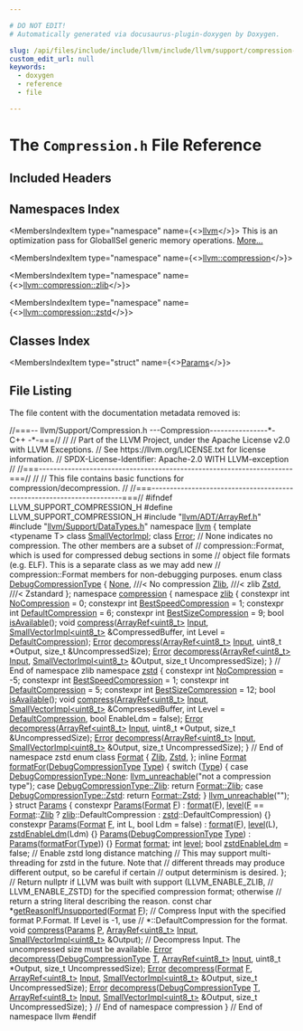 ```yaml
---

# DO NOT EDIT!
# Automatically generated via docusaurus-plugin-doxygen by Doxygen.

slug: /api/files/include/include/llvm/include/llvm/support/compression-h
custom_edit_url: null
keywords:
  - doxygen
  - reference
  - file

---
```





# The `Compression.h` File Reference

<DoxygenPage pluginConfig={pluginConfig}>



## Included Headers

<IncludesList>
<IncludesListItem
  filePath="llvm/ADT/ArrayRef.h"
  permalink="/docs/api/files/include/include/llvm/include/llvm/adt/arrayref-h"
  isLocal="true" />
<IncludesListItem
  filePath="llvm/Support/DataTypes.h"
  permalink="/docs/api/files/include/include/llvm/include/llvm/support/datatypes-h"
  isLocal="true" />
</IncludesList>

## Namespaces Index

<MembersIndex>

<MembersIndexItem
  type="namespace"
  name={<><a href="/docs/api/namespaces/llvm">llvm</a></>}>
This is an optimization pass for GlobalISel generic memory operations. <a href="/docs/api/namespaces/llvm/#details">More...</a>
</MembersIndexItem>

<MembersIndexItem
  type="namespace"
  name={<><a href="/docs/api/namespaces/llvm/compression">llvm::compression</a></>}>
</MembersIndexItem>

<MembersIndexItem
  type="namespace"
  name={<><a href="/docs/api/namespaces/llvm/compression/zlib">llvm::compression::zlib</a></>}>
</MembersIndexItem>

<MembersIndexItem
  type="namespace"
  name={<><a href="/docs/api/namespaces/llvm/compression/zstd">llvm::compression::zstd</a></>}>
</MembersIndexItem>

</MembersIndex>

## Classes Index

<MembersIndex>

<MembersIndexItem
  type="struct"
  name={<><a href="/docs/api/structs/llvm/compression/params">Params</a></>}>
</MembersIndexItem>

</MembersIndex>


## File Listing

The file content with the documentation metadata removed is:

<ProgramListing>

<Link id="l00001" /><CodeLine lineNumber="1"><Highlight kind="comment">//===-- llvm/Support/Compression.h ---Compression----------------&#42;- C++ -&#42;-===//</Highlight><Highlight kind="normal"></Highlight></CodeLine>
<Link id="l00002" /><CodeLine lineNumber="2"><Highlight kind="normal"></Highlight><Highlight kind="comment">//</Highlight><Highlight kind="normal"></Highlight></CodeLine>
<Link id="l00003" /><CodeLine lineNumber="3"><Highlight kind="normal"></Highlight><Highlight kind="comment">// Part of the LLVM Project, under the Apache License v2.0 with LLVM Exceptions.</Highlight><Highlight kind="normal"></Highlight></CodeLine>
<Link id="l00004" /><CodeLine lineNumber="4"><Highlight kind="normal"></Highlight><Highlight kind="comment">// See https://llvm.org/LICENSE.txt for license information.</Highlight><Highlight kind="normal"></Highlight></CodeLine>
<Link id="l00005" /><CodeLine lineNumber="5"><Highlight kind="normal"></Highlight><Highlight kind="comment">// SPDX-License-Identifier: Apache-2.0 WITH LLVM-exception</Highlight><Highlight kind="normal"></Highlight></CodeLine>
<Link id="l00006" /><CodeLine lineNumber="6"><Highlight kind="normal"></Highlight><Highlight kind="comment">//</Highlight><Highlight kind="normal"></Highlight></CodeLine>
<Link id="l00007" /><CodeLine lineNumber="7"><Highlight kind="normal"></Highlight><Highlight kind="comment">//===----------------------------------------------------------------------===//</Highlight><Highlight kind="normal"></Highlight></CodeLine>
<Link id="l00008" /><CodeLine lineNumber="8"><Highlight kind="normal"></Highlight><Highlight kind="comment">//</Highlight><Highlight kind="normal"></Highlight></CodeLine>
<Link id="l00009" /><CodeLine lineNumber="9"><Highlight kind="normal"></Highlight><Highlight kind="comment">// This file contains basic functions for compression/decompression.</Highlight><Highlight kind="normal"></Highlight></CodeLine>
<Link id="l00010" /><CodeLine lineNumber="10"><Highlight kind="normal"></Highlight><Highlight kind="comment">//</Highlight><Highlight kind="normal"></Highlight></CodeLine>
<Link id="l00011" /><CodeLine lineNumber="11"><Highlight kind="normal"></Highlight><Highlight kind="comment">//===----------------------------------------------------------------------===//</Highlight><Highlight kind="normal"></Highlight></CodeLine>
<Link id="l00012" /><CodeLine lineNumber="12"><Highlight kind="normal"></Highlight></CodeLine>
<Link id="l00013" /><CodeLine lineNumber="13"><Highlight kind="normal"></Highlight><Highlight kind="preprocessor">#ifndef LLVM&#95;SUPPORT&#95;COMPRESSION&#95;H</Highlight><Highlight kind="normal"></Highlight></CodeLine>
<Link id="l00014" /><CodeLine lineNumber="14"><Highlight kind="normal"></Highlight><Highlight kind="preprocessor">#define LLVM&#95;SUPPORT&#95;COMPRESSION&#95;H</Highlight><Highlight kind="normal"></Highlight></CodeLine>
<Link id="l00015" /><CodeLine lineNumber="15"><Highlight kind="normal"></Highlight></CodeLine>
<Link id="l00016" /><CodeLine lineNumber="16"><Highlight kind="normal"></Highlight><Highlight kind="preprocessor">#include &quot;<a href="/docs/api/files/include/include/llvm/include/llvm/adt/arrayref-h">llvm/ADT/ArrayRef.h</a>&quot;</Highlight><Highlight kind="normal"></Highlight></CodeLine>
<Link id="l00017" /><CodeLine lineNumber="17"><Highlight kind="normal"></Highlight><Highlight kind="preprocessor">#include &quot;<a href="/docs/api/files/include/include/llvm/include/llvm/support/datatypes-h">llvm/Support/DataTypes.h</a>&quot;</Highlight><Highlight kind="normal"></Highlight></CodeLine>
<Link id="l00018" /><CodeLine lineNumber="18"><Highlight kind="normal"></Highlight></CodeLine>
<Link id="l00019" /><CodeLine lineNumber="19"><Highlight kind="normal"></Highlight><Highlight kind="keyword">namespace </Highlight><Highlight kind="normal"><a href="/docs/api/namespaces/llvm">llvm</a> &#123;</Highlight></CodeLine>
<Link id="l00020" /><CodeLine lineNumber="20"><Highlight kind="normal"></Highlight><Highlight kind="keyword">template</Highlight><Highlight kind="normal"> &lt;</Highlight><Highlight kind="keyword">typename</Highlight><Highlight kind="normal"> T&gt; </Highlight><Highlight kind="keyword">class </Highlight><Highlight kind="normal"><a href="/docs/api/classes/llvm/smallvectorimpl">SmallVectorImpl</a>;</Highlight></CodeLine>
<Link id="l00021" /><CodeLine lineNumber="21"><Highlight kind="normal"></Highlight><Highlight kind="keyword">class </Highlight><Highlight kind="normal"><a href="/docs/api/classes/llvm/error">Error</a>;</Highlight></CodeLine>
<Link id="l00022" /><CodeLine lineNumber="22"><Highlight kind="normal"></Highlight></CodeLine>
<Link id="l00023" /><CodeLine lineNumber="23"><Highlight kind="normal"></Highlight><Highlight kind="comment">// None indicates no compression. The other members are a subset of</Highlight><Highlight kind="normal"></Highlight></CodeLine>
<Link id="l00024" /><CodeLine lineNumber="24"><Highlight kind="normal"></Highlight><Highlight kind="comment">// compression::Format, which is used for compressed debug sections in some</Highlight><Highlight kind="normal"></Highlight></CodeLine>
<Link id="l00025" /><CodeLine lineNumber="25"><Highlight kind="normal"></Highlight><Highlight kind="comment">// object file formats (e.g. ELF). This is a separate class as we may add new</Highlight><Highlight kind="normal"></Highlight></CodeLine>
<Link id="l00026" /><CodeLine lineNumber="26"><Highlight kind="normal"></Highlight><Highlight kind="comment">// compression::Format members for non-debugging purposes.</Highlight><Highlight kind="normal"></Highlight></CodeLine>
<Link id="l00027" /><CodeLine lineNumber="27" lineLink="/docs/api/namespaces/llvm/#aa100a124c9d33561b0950011928aae00"><Highlight kind="normal"></Highlight><Highlight kind="keyword">enum class</Highlight><Highlight kind="normal"> <a href="/docs/api/namespaces/llvm/#aa100a124c9d33561b0950011928aae00">DebugCompressionType</a> &#123;</Highlight></CodeLine>
<Link id="l00028" /><CodeLine lineNumber="28" lineLink="/docs/api/namespaces/llvm/#aa100a124c9d33561b0950011928aae00a6adf97f83acf6453d4a6a4b1070f3754"><Highlight kind="normal">  <a href="/docs/api/namespaces/llvm/#a7a24c2247bd546fc56e2de6cfd04a3d7a116ebf2078ffd98178ffbdd2f544ebb7">None</a>, </Highlight><Highlight kind="comment">///&lt; No compression</Highlight><Highlight kind="normal"></Highlight></CodeLine>
<Link id="l00029" /><CodeLine lineNumber="29" lineLink="/docs/api/namespaces/llvm/#aa100a124c9d33561b0950011928aae00ad697a787afbc87e2117697b91ed26272"><Highlight kind="normal">  <a href="/docs/api/namespaces/llvm/#aa100a124c9d33561b0950011928aae00ad697a787afbc87e2117697b91ed26272">Zlib</a>, </Highlight><Highlight kind="comment">///&lt; zlib</Highlight><Highlight kind="normal"></Highlight></CodeLine>
<Link id="l00030" /><CodeLine lineNumber="30" lineLink="/docs/api/namespaces/llvm/#aa100a124c9d33561b0950011928aae00a0c8468c9ff2f38e853335e1e40ade4c3"><Highlight kind="normal">  <a href="/docs/api/namespaces/llvm/#aa100a124c9d33561b0950011928aae00a0c8468c9ff2f38e853335e1e40ade4c3">Zstd</a>, </Highlight><Highlight kind="comment">///&lt; Zstandard</Highlight><Highlight kind="normal"></Highlight></CodeLine>
<Link id="l00031" /><CodeLine lineNumber="31"><Highlight kind="normal">&#125;;</Highlight></CodeLine>
<Link id="l00032" /><CodeLine lineNumber="32"><Highlight kind="normal"></Highlight></CodeLine>
<Link id="l00033" /><CodeLine lineNumber="33" lineLink="/docs/api/namespaces/llvm/compression"><Highlight kind="normal"></Highlight><Highlight kind="keyword">namespace </Highlight><Highlight kind="normal"><a href="/docs/api/namespaces/llvm/compression">compression</a> &#123;</Highlight></CodeLine>
<Link id="l00034" /><CodeLine lineNumber="34" lineLink="/docs/api/namespaces/llvm/compression/zlib"><Highlight kind="normal"></Highlight><Highlight kind="keyword">namespace </Highlight><Highlight kind="normal"><a href="/docs/api/namespaces/llvm/compression/zlib">zlib</a> &#123;</Highlight></CodeLine>
<Link id="l00035" /><CodeLine lineNumber="35"><Highlight kind="normal"></Highlight></CodeLine>
<Link id="l00036" /><CodeLine lineNumber="36" lineLink="/docs/api/namespaces/llvm/compression/zlib/#a3f069c45f3ede1898e07c3dcfb894a91"><Highlight kind="normal"></Highlight><Highlight kind="keyword">constexpr</Highlight><Highlight kind="normal"> </Highlight><Highlight kind="keywordtype">int</Highlight><Highlight kind="normal"> <a href="/docs/api/namespaces/llvm/compression/zlib/#a3f069c45f3ede1898e07c3dcfb894a91">NoCompression</a> = 0;</Highlight></CodeLine>
<Link id="l00037" /><CodeLine lineNumber="37" lineLink="/docs/api/namespaces/llvm/compression/zlib/#af76c95a902eec05086940cf67c6047de"><Highlight kind="normal"></Highlight><Highlight kind="keyword">constexpr</Highlight><Highlight kind="normal"> </Highlight><Highlight kind="keywordtype">int</Highlight><Highlight kind="normal"> <a href="/docs/api/namespaces/llvm/compression/zlib/#af76c95a902eec05086940cf67c6047de">BestSpeedCompression</a> = 1;</Highlight></CodeLine>
<Link id="l00038" /><CodeLine lineNumber="38" lineLink="/docs/api/namespaces/llvm/compression/zlib/#ad3ab2b657ee11cf4e2cab101623b94df"><Highlight kind="normal"></Highlight><Highlight kind="keyword">constexpr</Highlight><Highlight kind="normal"> </Highlight><Highlight kind="keywordtype">int</Highlight><Highlight kind="normal"> <a href="/docs/api/namespaces/llvm/compression/zlib/#ad3ab2b657ee11cf4e2cab101623b94df">DefaultCompression</a> = 6;</Highlight></CodeLine>
<Link id="l00039" /><CodeLine lineNumber="39" lineLink="/docs/api/namespaces/llvm/compression/zlib/#aca36e81333c6bff75084ce9df5c1baaf"><Highlight kind="normal"></Highlight><Highlight kind="keyword">constexpr</Highlight><Highlight kind="normal"> </Highlight><Highlight kind="keywordtype">int</Highlight><Highlight kind="normal"> <a href="/docs/api/namespaces/llvm/compression/zlib/#aca36e81333c6bff75084ce9df5c1baaf">BestSizeCompression</a> = 9;</Highlight></CodeLine>
<Link id="l00040" /><CodeLine lineNumber="40"><Highlight kind="normal"></Highlight></CodeLine>
<Link id="l00041" /><CodeLine lineNumber="41"><Highlight kind="normal"></Highlight><Highlight kind="keywordtype">bool</Highlight><Highlight kind="normal"> <a href="/docs/api/namespaces/llvm/compression/zlib/#a369da242fd5c0d70a31ffcd3374a0909">isAvailable</a>();</Highlight></CodeLine>
<Link id="l00042" /><CodeLine lineNumber="42"><Highlight kind="normal"></Highlight></CodeLine>
<Link id="l00043" /><CodeLine lineNumber="43"><Highlight kind="normal"></Highlight><Highlight kind="keywordtype">void</Highlight><Highlight kind="normal"> <a href="/docs/api/namespaces/llvm/compression/zlib/#a0cde98f89d9b23b493dc0c7c0f054eb5">compress</a>(<a href="/docs/api/classes/llvm/arrayref">ArrayRef&lt;uint8&#95;t&gt;</a> <a href="/docs/api/classes/input">Input</a>,</Highlight></CodeLine>
<Link id="l00044" /><CodeLine lineNumber="44"><Highlight kind="normal">              <a href="/docs/api/classes/llvm/smallvectorimpl">SmallVectorImpl&lt;uint8&#95;t&gt;</a> &amp;CompressedBuffer,</Highlight></CodeLine>
<Link id="l00045" /><CodeLine lineNumber="45"><Highlight kind="normal">              </Highlight><Highlight kind="keywordtype">int</Highlight><Highlight kind="normal"> Level = <a href="/docs/api/namespaces/llvm/compression/zlib/#ad3ab2b657ee11cf4e2cab101623b94df">DefaultCompression</a>);</Highlight></CodeLine>
<Link id="l00046" /><CodeLine lineNumber="46"><Highlight kind="normal"></Highlight></CodeLine>
<Link id="l00047" /><CodeLine lineNumber="47"><Highlight kind="normal"><a href="/docs/api/classes/llvm/error">Error</a> <a href="/docs/api/namespaces/llvm/compression/zlib/#a1f2be1038afa2414d1df3da720de0c55">decompress</a>(<a href="/docs/api/classes/llvm/arrayref">ArrayRef&lt;uint8&#95;t&gt;</a> <a href="/docs/api/classes/input">Input</a>, uint8&#95;t &#42;Output,</Highlight></CodeLine>
<Link id="l00048" /><CodeLine lineNumber="48"><Highlight kind="normal">                 </Highlight><Highlight kind="keywordtype">size&#95;t</Highlight><Highlight kind="normal"> &amp;UncompressedSize);</Highlight></CodeLine>
<Link id="l00049" /><CodeLine lineNumber="49"><Highlight kind="normal"></Highlight></CodeLine>
<Link id="l00050" /><CodeLine lineNumber="50"><Highlight kind="normal"><a href="/docs/api/classes/llvm/error">Error</a> <a href="/docs/api/namespaces/llvm/compression/zlib/#a1f2be1038afa2414d1df3da720de0c55">decompress</a>(<a href="/docs/api/classes/llvm/arrayref">ArrayRef&lt;uint8&#95;t&gt;</a> <a href="/docs/api/classes/input">Input</a>, <a href="/docs/api/classes/llvm/smallvectorimpl">SmallVectorImpl&lt;uint8&#95;t&gt;</a> &amp;Output,</Highlight></CodeLine>
<Link id="l00051" /><CodeLine lineNumber="51"><Highlight kind="normal">                 </Highlight><Highlight kind="keywordtype">size&#95;t</Highlight><Highlight kind="normal"> UncompressedSize);</Highlight></CodeLine>
<Link id="l00052" /><CodeLine lineNumber="52"><Highlight kind="normal"></Highlight></CodeLine>
<Link id="l00053" /><CodeLine lineNumber="53"><Highlight kind="normal">&#125; </Highlight><Highlight kind="comment">// End of namespace zlib</Highlight><Highlight kind="normal"></Highlight></CodeLine>
<Link id="l00054" /><CodeLine lineNumber="54"><Highlight kind="normal"></Highlight></CodeLine>
<Link id="l00055" /><CodeLine lineNumber="55" lineLink="/docs/api/namespaces/llvm/compression/zstd"><Highlight kind="normal"></Highlight><Highlight kind="keyword">namespace </Highlight><Highlight kind="normal"><a href="/docs/api/namespaces/llvm/compression/zstd">zstd</a> &#123;</Highlight></CodeLine>
<Link id="l00056" /><CodeLine lineNumber="56"><Highlight kind="normal"></Highlight></CodeLine>
<Link id="l00057" /><CodeLine lineNumber="57" lineLink="/docs/api/namespaces/llvm/compression/zstd/#a58a6f2cbcef34b0829e5ea901f0eb1f5"><Highlight kind="normal"></Highlight><Highlight kind="keyword">constexpr</Highlight><Highlight kind="normal"> </Highlight><Highlight kind="keywordtype">int</Highlight><Highlight kind="normal"> <a href="/docs/api/namespaces/llvm/compression/zstd/#a58a6f2cbcef34b0829e5ea901f0eb1f5">NoCompression</a> = -5;</Highlight></CodeLine>
<Link id="l00058" /><CodeLine lineNumber="58" lineLink="/docs/api/namespaces/llvm/compression/zstd/#a80fcdfdca6fe463555a469fb6932d742"><Highlight kind="normal"></Highlight><Highlight kind="keyword">constexpr</Highlight><Highlight kind="normal"> </Highlight><Highlight kind="keywordtype">int</Highlight><Highlight kind="normal"> <a href="/docs/api/namespaces/llvm/compression/zstd/#a80fcdfdca6fe463555a469fb6932d742">BestSpeedCompression</a> = 1;</Highlight></CodeLine>
<Link id="l00059" /><CodeLine lineNumber="59" lineLink="/docs/api/namespaces/llvm/compression/zstd/#a904b5dc1a5643536e8876d73832b6de5"><Highlight kind="normal"></Highlight><Highlight kind="keyword">constexpr</Highlight><Highlight kind="normal"> </Highlight><Highlight kind="keywordtype">int</Highlight><Highlight kind="normal"> <a href="/docs/api/namespaces/llvm/compression/zstd/#a904b5dc1a5643536e8876d73832b6de5">DefaultCompression</a> = 5;</Highlight></CodeLine>
<Link id="l00060" /><CodeLine lineNumber="60" lineLink="/docs/api/namespaces/llvm/compression/zstd/#ad4f64e228c085c82ae09703756e4450f"><Highlight kind="normal"></Highlight><Highlight kind="keyword">constexpr</Highlight><Highlight kind="normal"> </Highlight><Highlight kind="keywordtype">int</Highlight><Highlight kind="normal"> <a href="/docs/api/namespaces/llvm/compression/zstd/#ad4f64e228c085c82ae09703756e4450f">BestSizeCompression</a> = 12;</Highlight></CodeLine>
<Link id="l00061" /><CodeLine lineNumber="61"><Highlight kind="normal"></Highlight></CodeLine>
<Link id="l00062" /><CodeLine lineNumber="62"><Highlight kind="normal"></Highlight><Highlight kind="keywordtype">bool</Highlight><Highlight kind="normal"> <a href="/docs/api/namespaces/llvm/compression/zstd/#a663a259708521e3e0dd26b77ba4f49e8">isAvailable</a>();</Highlight></CodeLine>
<Link id="l00063" /><CodeLine lineNumber="63"><Highlight kind="normal"></Highlight></CodeLine>
<Link id="l00064" /><CodeLine lineNumber="64"><Highlight kind="normal"></Highlight><Highlight kind="keywordtype">void</Highlight><Highlight kind="normal"> <a href="/docs/api/namespaces/llvm/compression/zstd/#a6e5017312495e404a75be3aafeeb08c5">compress</a>(<a href="/docs/api/classes/llvm/arrayref">ArrayRef&lt;uint8&#95;t&gt;</a> <a href="/docs/api/classes/input">Input</a>,</Highlight></CodeLine>
<Link id="l00065" /><CodeLine lineNumber="65"><Highlight kind="normal">              <a href="/docs/api/classes/llvm/smallvectorimpl">SmallVectorImpl&lt;uint8&#95;t&gt;</a> &amp;CompressedBuffer,</Highlight></CodeLine>
<Link id="l00066" /><CodeLine lineNumber="66"><Highlight kind="normal">              </Highlight><Highlight kind="keywordtype">int</Highlight><Highlight kind="normal"> Level = <a href="/docs/api/namespaces/llvm/compression/zstd/#a904b5dc1a5643536e8876d73832b6de5">DefaultCompression</a>, </Highlight><Highlight kind="keywordtype">bool</Highlight><Highlight kind="normal"> EnableLdm = </Highlight><Highlight kind="keyword">false</Highlight><Highlight kind="normal">);</Highlight></CodeLine>
<Link id="l00067" /><CodeLine lineNumber="67"><Highlight kind="normal"></Highlight></CodeLine>
<Link id="l00068" /><CodeLine lineNumber="68"><Highlight kind="normal"><a href="/docs/api/classes/llvm/error">Error</a> <a href="/docs/api/namespaces/llvm/compression/zstd/#a383d40dba37b3eecd97fbeeacda6477c">decompress</a>(<a href="/docs/api/classes/llvm/arrayref">ArrayRef&lt;uint8&#95;t&gt;</a> <a href="/docs/api/classes/input">Input</a>, uint8&#95;t &#42;Output,</Highlight></CodeLine>
<Link id="l00069" /><CodeLine lineNumber="69"><Highlight kind="normal">                 </Highlight><Highlight kind="keywordtype">size&#95;t</Highlight><Highlight kind="normal"> &amp;UncompressedSize);</Highlight></CodeLine>
<Link id="l00070" /><CodeLine lineNumber="70"><Highlight kind="normal"></Highlight></CodeLine>
<Link id="l00071" /><CodeLine lineNumber="71"><Highlight kind="normal"><a href="/docs/api/classes/llvm/error">Error</a> <a href="/docs/api/namespaces/llvm/compression/zstd/#a383d40dba37b3eecd97fbeeacda6477c">decompress</a>(<a href="/docs/api/classes/llvm/arrayref">ArrayRef&lt;uint8&#95;t&gt;</a> <a href="/docs/api/classes/input">Input</a>, <a href="/docs/api/classes/llvm/smallvectorimpl">SmallVectorImpl&lt;uint8&#95;t&gt;</a> &amp;Output,</Highlight></CodeLine>
<Link id="l00072" /><CodeLine lineNumber="72"><Highlight kind="normal">                 </Highlight><Highlight kind="keywordtype">size&#95;t</Highlight><Highlight kind="normal"> UncompressedSize);</Highlight></CodeLine>
<Link id="l00073" /><CodeLine lineNumber="73"><Highlight kind="normal"></Highlight></CodeLine>
<Link id="l00074" /><CodeLine lineNumber="74"><Highlight kind="normal">&#125; </Highlight><Highlight kind="comment">// End of namespace zstd</Highlight><Highlight kind="normal"></Highlight></CodeLine>
<Link id="l00075" /><CodeLine lineNumber="75"><Highlight kind="normal"></Highlight></CodeLine>
<Link id="l00076" /><CodeLine lineNumber="76" lineLink="/docs/api/namespaces/llvm/compression/#a959b9bf86b359a97448539383fb1b5f3"><Highlight kind="normal"></Highlight><Highlight kind="keyword">enum class</Highlight><Highlight kind="normal"> <a href="/docs/api/namespaces/llvm/compression/#a959b9bf86b359a97448539383fb1b5f3">Format</a> &#123;</Highlight></CodeLine>
<Link id="l00077" /><CodeLine lineNumber="77" lineLink="/docs/api/namespaces/llvm/compression/#a959b9bf86b359a97448539383fb1b5f3ad697a787afbc87e2117697b91ed26272"><Highlight kind="normal">  <a href="/docs/api/namespaces/llvm/compression/#a959b9bf86b359a97448539383fb1b5f3ad697a787afbc87e2117697b91ed26272">Zlib</a>,</Highlight></CodeLine>
<Link id="l00078" /><CodeLine lineNumber="78" lineLink="/docs/api/namespaces/llvm/compression/#a959b9bf86b359a97448539383fb1b5f3a0c8468c9ff2f38e853335e1e40ade4c3"><Highlight kind="normal">  <a href="/docs/api/namespaces/llvm/compression/#a959b9bf86b359a97448539383fb1b5f3a0c8468c9ff2f38e853335e1e40ade4c3">Zstd</a>,</Highlight></CodeLine>
<Link id="l00079" /><CodeLine lineNumber="79"><Highlight kind="normal">&#125;;</Highlight></CodeLine>
<Link id="l00080" /><CodeLine lineNumber="80"><Highlight kind="normal"></Highlight></CodeLine>
<Link id="l00081" /><CodeLine lineNumber="81" lineLink="/docs/api/namespaces/llvm/compression/#ad1bbde31a8b729ac4f8022306356a6f5"><Highlight kind="normal"></Highlight><Highlight kind="keyword">inline</Highlight><Highlight kind="normal"> <a href="/docs/api/namespaces/llvm/compression/#a959b9bf86b359a97448539383fb1b5f3">Format</a> <a href="/docs/api/namespaces/llvm/compression/#ad1bbde31a8b729ac4f8022306356a6f5">formatFor</a>(<a href="/docs/api/namespaces/llvm/#aa100a124c9d33561b0950011928aae00">DebugCompressionType</a> <a href="/docs/api/classes/llvm/type">Type</a>) &#123;</Highlight></CodeLine>
<Link id="l00082" /><CodeLine lineNumber="82"><Highlight kind="normal">  </Highlight><Highlight kind="keywordflow">switch</Highlight><Highlight kind="normal"> (<a href="/docs/api/classes/llvm/type">Type</a>) &#123;</Highlight></CodeLine>
<Link id="l00083" /><CodeLine lineNumber="83"><Highlight kind="normal">  </Highlight><Highlight kind="keywordflow">case</Highlight><Highlight kind="normal"> <a href="/docs/api/namespaces/llvm/#aa100a124c9d33561b0950011928aae00a6adf97f83acf6453d4a6a4b1070f3754">DebugCompressionType::None</a>:</Highlight></CodeLine>
<Link id="l00084" /><CodeLine lineNumber="84"><Highlight kind="normal">    <a href="/docs/api/files/include/include/llvm/include/llvm/support/errorhandling-h/#ace243f5c25697a1107cce46626b3dc94">llvm&#95;unreachable</a>(</Highlight><Highlight kind="stringliteral">&quot;not a compression type&quot;</Highlight><Highlight kind="normal">);</Highlight></CodeLine>
<Link id="l00085" /><CodeLine lineNumber="85"><Highlight kind="normal">  </Highlight><Highlight kind="keywordflow">case</Highlight><Highlight kind="normal"> <a href="/docs/api/namespaces/llvm/#aa100a124c9d33561b0950011928aae00ad697a787afbc87e2117697b91ed26272">DebugCompressionType::Zlib</a>:</Highlight></CodeLine>
<Link id="l00086" /><CodeLine lineNumber="86"><Highlight kind="normal">    </Highlight><Highlight kind="keywordflow">return</Highlight><Highlight kind="normal"> <a href="/docs/api/namespaces/llvm/compression/#a959b9bf86b359a97448539383fb1b5f3ad697a787afbc87e2117697b91ed26272">Format::Zlib</a>;</Highlight></CodeLine>
<Link id="l00087" /><CodeLine lineNumber="87"><Highlight kind="normal">  </Highlight><Highlight kind="keywordflow">case</Highlight><Highlight kind="normal"> <a href="/docs/api/namespaces/llvm/#aa100a124c9d33561b0950011928aae00a0c8468c9ff2f38e853335e1e40ade4c3">DebugCompressionType::Zstd</a>:</Highlight></CodeLine>
<Link id="l00088" /><CodeLine lineNumber="88"><Highlight kind="normal">    </Highlight><Highlight kind="keywordflow">return</Highlight><Highlight kind="normal"> <a href="/docs/api/namespaces/llvm/compression/#a959b9bf86b359a97448539383fb1b5f3a0c8468c9ff2f38e853335e1e40ade4c3">Format::Zstd</a>;</Highlight></CodeLine>
<Link id="l00089" /><CodeLine lineNumber="89"><Highlight kind="normal">  &#125;</Highlight></CodeLine>
<Link id="l00090" /><CodeLine lineNumber="90"><Highlight kind="normal">  <a href="/docs/api/files/include/include/llvm/include/llvm/support/errorhandling-h/#ace243f5c25697a1107cce46626b3dc94">llvm&#95;unreachable</a>(</Highlight><Highlight kind="stringliteral">&quot;&quot;</Highlight><Highlight kind="normal">);</Highlight></CodeLine>
<Link id="l00091" /><CodeLine lineNumber="91"><Highlight kind="normal">&#125;</Highlight></CodeLine>
<Link id="l00092" /><CodeLine lineNumber="92"><Highlight kind="normal"></Highlight></CodeLine>
<Link id="l00093" /><CodeLine lineNumber="93" lineLink="/docs/api/structs/llvm/compression/params"><Highlight kind="normal"></Highlight><Highlight kind="keyword">struct </Highlight><Highlight kind="normal"><a href="/docs/api/structs/llvm/compression/params/#a3e4c27a7403dfcffc41d0e248ddcdfc7">Params</a> &#123;</Highlight></CodeLine>
<Link id="l00094" /><CodeLine lineNumber="94" lineLink="/docs/api/structs/llvm/compression/params/#a3e4c27a7403dfcffc41d0e248ddcdfc7"><Highlight kind="normal">  </Highlight><Highlight kind="keyword">constexpr</Highlight><Highlight kind="normal"> <a href="/docs/api/structs/llvm/compression/params/#a3e4c27a7403dfcffc41d0e248ddcdfc7">Params</a>(<a href="/docs/api/namespaces/llvm/compression/#a959b9bf86b359a97448539383fb1b5f3">Format</a> <a href="/docs/api/files/lib/lib/support/md5-cpp/#a96d73bbd7af15cb1fc38c3f4a3bd82e9">F</a>)</Highlight></CodeLine>
<Link id="l00095" /><CodeLine lineNumber="95"><Highlight kind="normal">      : <a href="/docs/api/structs/llvm/compression/params/#ac9c55bfa5f0f7c0cc1ce1038c0070cf7">format</a>(<a href="/docs/api/files/lib/lib/support/md5-cpp/#a96d73bbd7af15cb1fc38c3f4a3bd82e9">F</a>), <a href="/docs/api/structs/llvm/compression/params/#a1dac49b8a1a90f28eded29ed98c4a105">level</a>(<a href="/docs/api/files/lib/lib/support/md5-cpp/#a96d73bbd7af15cb1fc38c3f4a3bd82e9">F</a> == <a href="/docs/api/namespaces/llvm/compression/#a959b9bf86b359a97448539383fb1b5f3">Format</a>::<a href="/docs/api/namespaces/llvm/compression/#a959b9bf86b359a97448539383fb1b5f3ad697a787afbc87e2117697b91ed26272">Zlib</a> ? <a href="/docs/api/namespaces/llvm/compression/zlib">zlib</a>::DefaultCompression</Highlight></CodeLine>
<Link id="l00096" /><CodeLine lineNumber="96"><Highlight kind="normal">                                           : <a href="/docs/api/namespaces/llvm/compression/zstd">zstd</a>::DefaultCompression) &#123;&#125;</Highlight></CodeLine>
<Link id="l00097" /><CodeLine lineNumber="97" lineLink="/docs/api/structs/llvm/compression/params/#af311ac0f41937f7cf9f6c6b9021b9568"><Highlight kind="normal">  </Highlight><Highlight kind="keyword">constexpr</Highlight><Highlight kind="normal"> <a href="/docs/api/structs/llvm/compression/params/#af311ac0f41937f7cf9f6c6b9021b9568">Params</a>(<a href="/docs/api/namespaces/llvm/compression/#a959b9bf86b359a97448539383fb1b5f3">Format</a> <a href="/docs/api/files/lib/lib/support/md5-cpp/#a96d73bbd7af15cb1fc38c3f4a3bd82e9">F</a>, </Highlight><Highlight kind="keywordtype">int</Highlight><Highlight kind="normal"> L, </Highlight><Highlight kind="keywordtype">bool</Highlight><Highlight kind="normal"> Ldm = </Highlight><Highlight kind="keyword">false</Highlight><Highlight kind="normal">)</Highlight></CodeLine>
<Link id="l00098" /><CodeLine lineNumber="98"><Highlight kind="normal">      : <a href="/docs/api/structs/llvm/compression/params/#ac9c55bfa5f0f7c0cc1ce1038c0070cf7">format</a>(<a href="/docs/api/files/lib/lib/support/md5-cpp/#a96d73bbd7af15cb1fc38c3f4a3bd82e9">F</a>), <a href="/docs/api/structs/llvm/compression/params/#a1dac49b8a1a90f28eded29ed98c4a105">level</a>(L), <a href="/docs/api/structs/llvm/compression/params/#a86c033c3eb532b3056ad2cdee2c040e8">zstdEnableLdm</a>(Ldm) &#123;&#125;</Highlight></CodeLine>
<Link id="l00099" /><CodeLine lineNumber="99" lineLink="/docs/api/structs/llvm/compression/params/#a094a364edadfccda93cb01dc23e341dd"><Highlight kind="normal">  <a href="/docs/api/structs/llvm/compression/params/#a094a364edadfccda93cb01dc23e341dd">Params</a>(<a href="/docs/api/namespaces/llvm/#aa100a124c9d33561b0950011928aae00">DebugCompressionType</a> <a href="/docs/api/classes/llvm/type">Type</a>) : <a href="/docs/api/structs/llvm/compression/params/#a3e4c27a7403dfcffc41d0e248ddcdfc7">Params</a>(<a href="/docs/api/namespaces/llvm/compression/#ad1bbde31a8b729ac4f8022306356a6f5">formatFor</a>(<a href="/docs/api/classes/llvm/type">Type</a>)) &#123;&#125;</Highlight></CodeLine>
<Link id="l00100" /><CodeLine lineNumber="100"><Highlight kind="normal"></Highlight></CodeLine>
<Link id="l00101" /><CodeLine lineNumber="101" lineLink="/docs/api/structs/llvm/compression/params/#ac9c55bfa5f0f7c0cc1ce1038c0070cf7"><Highlight kind="normal">  <a href="/docs/api/namespaces/llvm/compression/#a959b9bf86b359a97448539383fb1b5f3">Format</a> <a href="/docs/api/structs/llvm/compression/params/#ac9c55bfa5f0f7c0cc1ce1038c0070cf7">format</a>;</Highlight></CodeLine>
<Link id="l00102" /><CodeLine lineNumber="102" lineLink="/docs/api/structs/llvm/compression/params/#a1dac49b8a1a90f28eded29ed98c4a105"><Highlight kind="normal">  </Highlight><Highlight kind="keywordtype">int</Highlight><Highlight kind="normal"> <a href="/docs/api/structs/llvm/compression/params/#a1dac49b8a1a90f28eded29ed98c4a105">level</a>;</Highlight></CodeLine>
<Link id="l00103" /><CodeLine lineNumber="103" lineLink="/docs/api/structs/llvm/compression/params/#a86c033c3eb532b3056ad2cdee2c040e8"><Highlight kind="normal">  </Highlight><Highlight kind="keywordtype">bool</Highlight><Highlight kind="normal"> <a href="/docs/api/structs/llvm/compression/params/#a86c033c3eb532b3056ad2cdee2c040e8">zstdEnableLdm</a> = </Highlight><Highlight kind="keyword">false</Highlight><Highlight kind="normal">; </Highlight><Highlight kind="comment">// Enable zstd long distance matching</Highlight><Highlight kind="normal"></Highlight></CodeLine>
<Link id="l00104" /><CodeLine lineNumber="104"><Highlight kind="normal">  </Highlight><Highlight kind="comment">// This may support multi-threading for zstd in the future. Note that</Highlight><Highlight kind="normal"></Highlight></CodeLine>
<Link id="l00105" /><CodeLine lineNumber="105"><Highlight kind="normal">  </Highlight><Highlight kind="comment">// different threads may produce different output, so be careful if certain</Highlight><Highlight kind="normal"></Highlight></CodeLine>
<Link id="l00106" /><CodeLine lineNumber="106"><Highlight kind="normal">  </Highlight><Highlight kind="comment">// output determinism is desired.</Highlight><Highlight kind="normal"></Highlight></CodeLine>
<Link id="l00107" /><CodeLine lineNumber="107"><Highlight kind="normal">&#125;;</Highlight></CodeLine>
<Link id="l00108" /><CodeLine lineNumber="108"><Highlight kind="normal"></Highlight></CodeLine>
<Link id="l00109" /><CodeLine lineNumber="109"><Highlight kind="normal"></Highlight><Highlight kind="comment">// Return nullptr if LLVM was built with support (LLVM&#95;ENABLE&#95;ZLIB,</Highlight><Highlight kind="normal"></Highlight></CodeLine>
<Link id="l00110" /><CodeLine lineNumber="110"><Highlight kind="normal"></Highlight><Highlight kind="comment">// LLVM&#95;ENABLE&#95;ZSTD) for the specified compression format; otherwise</Highlight><Highlight kind="normal"></Highlight></CodeLine>
<Link id="l00111" /><CodeLine lineNumber="111"><Highlight kind="normal"></Highlight><Highlight kind="comment">// return a string literal describing the reason.</Highlight><Highlight kind="normal"></Highlight></CodeLine>
<Link id="l00112" /><CodeLine lineNumber="112"><Highlight kind="normal"></Highlight><Highlight kind="keyword">const</Highlight><Highlight kind="normal"> </Highlight><Highlight kind="keywordtype">char</Highlight><Highlight kind="normal"> &#42;<a href="/docs/api/namespaces/llvm/compression/#a3d9cefba87d0911ecaa4ae38e7f3d5e8">getReasonIfUnsupported</a>(<a href="/docs/api/namespaces/llvm/compression/#a959b9bf86b359a97448539383fb1b5f3">Format</a> <a href="/docs/api/files/lib/lib/support/md5-cpp/#a96d73bbd7af15cb1fc38c3f4a3bd82e9">F</a>);</Highlight></CodeLine>
<Link id="l00113" /><CodeLine lineNumber="113"><Highlight kind="normal"></Highlight></CodeLine>
<Link id="l00114" /><CodeLine lineNumber="114"><Highlight kind="normal"></Highlight><Highlight kind="comment">// Compress Input with the specified format P.Format. If Level is -1, use</Highlight><Highlight kind="normal"></Highlight></CodeLine>
<Link id="l00115" /><CodeLine lineNumber="115"><Highlight kind="normal"></Highlight><Highlight kind="comment">// &#42;::DefaultCompression for the format.</Highlight><Highlight kind="normal"></Highlight></CodeLine>
<Link id="l00116" /><CodeLine lineNumber="116"><Highlight kind="normal"></Highlight><Highlight kind="keywordtype">void</Highlight><Highlight kind="normal"> <a href="/docs/api/namespaces/llvm/compression/#afa6436cae5aba19d74d91f619ac7a635">compress</a>(<a href="/docs/api/structs/llvm/compression/params">Params</a> <a href="/docs/api/files/lib/lib/option/option-cpp/#a04665169063c8ca1f2ea96c27fc7c2b2">P</a>, <a href="/docs/api/classes/llvm/arrayref">ArrayRef&lt;uint8&#95;t&gt;</a> <a href="/docs/api/classes/input">Input</a>,</Highlight></CodeLine>
<Link id="l00117" /><CodeLine lineNumber="117"><Highlight kind="normal">              <a href="/docs/api/classes/llvm/smallvectorimpl">SmallVectorImpl&lt;uint8&#95;t&gt;</a> &amp;Output);</Highlight></CodeLine>
<Link id="l00118" /><CodeLine lineNumber="118"><Highlight kind="normal"></Highlight></CodeLine>
<Link id="l00119" /><CodeLine lineNumber="119"><Highlight kind="normal"></Highlight><Highlight kind="comment">// Decompress Input. The uncompressed size must be available.</Highlight><Highlight kind="normal"></Highlight></CodeLine>
<Link id="l00120" /><CodeLine lineNumber="120"><Highlight kind="normal"><a href="/docs/api/classes/llvm/error">Error</a> <a href="/docs/api/namespaces/llvm/compression/#a4d8e395f255894e9332618a800ca175b">decompress</a>(<a href="/docs/api/namespaces/llvm/#aa100a124c9d33561b0950011928aae00">DebugCompressionType</a> <a href="/docs/api/files/lib/lib/target/lib/target/mips/mips16isellowering-cpp/#a0acb682b8260ab1c60b918599864e2e5">T</a>, <a href="/docs/api/classes/llvm/arrayref">ArrayRef&lt;uint8&#95;t&gt;</a> <a href="/docs/api/classes/input">Input</a>,</Highlight></CodeLine>
<Link id="l00121" /><CodeLine lineNumber="121"><Highlight kind="normal">                 uint8&#95;t &#42;Output, </Highlight><Highlight kind="keywordtype">size&#95;t</Highlight><Highlight kind="normal"> UncompressedSize);</Highlight></CodeLine>
<Link id="l00122" /><CodeLine lineNumber="122"><Highlight kind="normal"><a href="/docs/api/classes/llvm/error">Error</a> <a href="/docs/api/namespaces/llvm/compression/#a4d8e395f255894e9332618a800ca175b">decompress</a>(<a href="/docs/api/namespaces/llvm/compression/#a959b9bf86b359a97448539383fb1b5f3">Format</a> <a href="/docs/api/files/lib/lib/support/md5-cpp/#a96d73bbd7af15cb1fc38c3f4a3bd82e9">F</a>, <a href="/docs/api/classes/llvm/arrayref">ArrayRef&lt;uint8&#95;t&gt;</a> <a href="/docs/api/classes/input">Input</a>,</Highlight></CodeLine>
<Link id="l00123" /><CodeLine lineNumber="123"><Highlight kind="normal">                 <a href="/docs/api/classes/llvm/smallvectorimpl">SmallVectorImpl&lt;uint8&#95;t&gt;</a> &amp;Output, </Highlight><Highlight kind="keywordtype">size&#95;t</Highlight><Highlight kind="normal"> UncompressedSize);</Highlight></CodeLine>
<Link id="l00124" /><CodeLine lineNumber="124"><Highlight kind="normal"><a href="/docs/api/classes/llvm/error">Error</a> <a href="/docs/api/namespaces/llvm/compression/#a4d8e395f255894e9332618a800ca175b">decompress</a>(<a href="/docs/api/namespaces/llvm/#aa100a124c9d33561b0950011928aae00">DebugCompressionType</a> <a href="/docs/api/files/lib/lib/target/lib/target/mips/mips16isellowering-cpp/#a0acb682b8260ab1c60b918599864e2e5">T</a>, <a href="/docs/api/classes/llvm/arrayref">ArrayRef&lt;uint8&#95;t&gt;</a> <a href="/docs/api/classes/input">Input</a>,</Highlight></CodeLine>
<Link id="l00125" /><CodeLine lineNumber="125"><Highlight kind="normal">                 <a href="/docs/api/classes/llvm/smallvectorimpl">SmallVectorImpl&lt;uint8&#95;t&gt;</a> &amp;Output, </Highlight><Highlight kind="keywordtype">size&#95;t</Highlight><Highlight kind="normal"> UncompressedSize);</Highlight></CodeLine>
<Link id="l00126" /><CodeLine lineNumber="126"><Highlight kind="normal"></Highlight></CodeLine>
<Link id="l00127" /><CodeLine lineNumber="127"><Highlight kind="normal">&#125; </Highlight><Highlight kind="comment">// End of namespace compression</Highlight><Highlight kind="normal"></Highlight></CodeLine>
<Link id="l00128" /><CodeLine lineNumber="128"><Highlight kind="normal"></Highlight></CodeLine>
<Link id="l00129" /><CodeLine lineNumber="129"><Highlight kind="normal">&#125; </Highlight><Highlight kind="comment">// End of namespace llvm</Highlight><Highlight kind="normal"></Highlight></CodeLine>
<Link id="l00130" /><CodeLine lineNumber="130"><Highlight kind="normal"></Highlight></CodeLine>
<Link id="l00131" /><CodeLine lineNumber="131"><Highlight kind="normal"></Highlight><Highlight kind="preprocessor">#endif</Highlight></CodeLine>

</ProgramListing>


</DoxygenPage>
